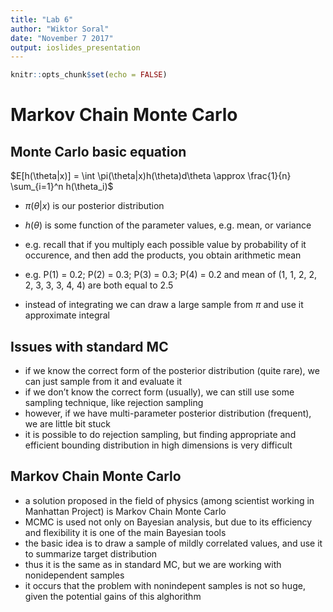 ```yaml
---
title: "Lab 6"
author: "Wiktor Soral"
date: "November 7 2017"
output: ioslides_presentation
---
```


```r
knitr::opts_chunk$set(echo = FALSE)
```

# Markov Chain Monte Carlo

## Monte Carlo basic equation

$E[h(\theta|x)] = \int \pi(\theta|x)h(\theta)d\theta \approx \frac{1}{n} \sum_{i=1}^n h(\theta_i)$

- $\pi(\theta|x)$ is our posterior distribution
- $h(\theta)$ is some function of the parameter values, e.g. mean, or variance
- e.g. recall that if you multiply each possible value by probability of it occurence, and then add the products, you obtain arithmetic mean
- e.g. P(1) = 0.2; P(2) = 0.3; P(3) = 0.3; P(4) = 0.2 and mean of (1, 1, 2, 2, 2, 3, 3, 3, 4, 4) are both equal to 2.5

- instead of integrating we can draw a large sample from $\pi$ and use it approximate integral 

## Issues with standard MC 

- if we know the correct form of the posterior distribution (quite rare), we can just sample from it and evaluate it
- if we don't know the correct form (usually), we can still use some sampling technique, like rejection sampling
- however, if we have multi-parameter posterior distribution (frequent), we are little bit stuck
- it is possible to do rejection sampling, but finding appropriate and efficient bounding distribution in high dimensions is very difficult 

## Markov Chain Monte Carlo

- a solution proposed in the field of physics (among scientist working in Manhattan Project) is Markov Chain Monte Carlo
- MCMC is used not only on Bayesian analysis, but due to its efficiency and flexibility it is one of the main Bayesian tools
- the basic idea is to draw a sample of mildly correlated values, and use it to summarize target distribution
- thus it is the same as in standard MC, but we are working with nonidependent samples
- it occurs that the problem with nonindepent samples is not so huge, given the potential gains of this alghorithm
